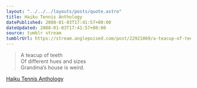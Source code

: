 ```yaml
---
layout: "../../../layouts/posts/quote.astro"
title: Haiku Tennis Anthology
datePublished: 2008-01-03T17:41:57+00:00
dateUpdated: 2008-01-03T17:41:57+00:00
source: tumblr stream
tumblrUrl: https://stream.anglepoised.com/post/22921069/a-teacup-of-teeth-of-different-hues-and-sizes
---
```


> A teacup of teeth<br />
> Of different hues and sizes<br />
> Grandma&rsquo;s house is weird.

[Haiku Tennis Anthology](http://orbyn.blogspot.com/2004/12/anthology.html)
